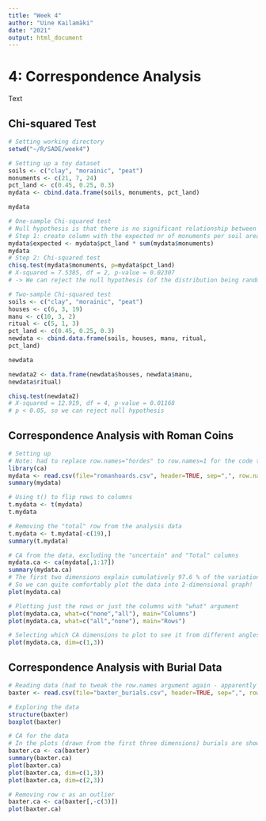 ```yaml
---
title: "Week 4"
author: "Uine Kailamäki"
date: "2021"
output: html_document
---
```



# 4:  Correspondence Analysis

Text

## Chi-squared Test

```r
# Setting working directory
setwd("~/R/SADE/week4")

# Setting up a toy dataset
soils <- c("clay", "morainic", "peat")
monuments <- c(21, 7, 24)
pct_land <- c(0.45, 0.25, 0.3)
mydata <- cbind.data.frame(soils, monuments, pct_land)

mydata

# One-sample Chi-squared test
# Null hypothesis is that there is no significant relationship between the distribution of the monuments and the soil type areas they are found in
# Step 1: create column with the expected nr of monuments per soil area
mydata$expected <- mydata$pct_land * sum(mydata$monuments)
mydata
# Step 2: Chi-squared test
chisq.test(mydata$monuments, p=mydata$pct_land)
# X-squared = 7.5385, df = 2, p-value = 0.02307
# -> We can reject the null hypothesis (of the distribution being random) with 97.7 % confidence

# Two-sample Chi-squared test
soils <- c("clay", "morainic", "peat")
houses <- c(6, 3, 19)
manu <- c(10, 3, 2)
ritual <- c(5, 1, 3)
pct_land <- c(0.45, 0.25, 0.3)
newdata <- cbind.data.frame(soils, houses, manu, ritual,
pct_land)

newdata

newdata2 <- data.frame(newdata$houses, newdata$manu,
newdata$ritual)

chisq.test(newdata2)
# X-squared = 12.919, df = 4, p-value = 0.01168
# p < 0.05, so we can reject null hypothesis

```

## Correspondence Analysis with Roman Coins

```r
# Setting up
# Note: had to replace row.names="hordes" to row.names=1 for the code to work
library(ca)
mydata <- read.csv(file="romanhoards.csv", header=TRUE, sep=",", row.names=1)
summary(mydata)

# Using t() to flip rows to columns
t.mydata <- t(mydata)
t.mydata

# Removing the "total" row from the analysis data
t.mydata <- t.mydata[-c(19),]
summary(t.mydata)

# CA from the data, excluding the "uncertain" and "Total" columns
mydata.ca <- ca(mydata[,1:17])
summary(mydata.ca)
# The first two dimensions explain cumulatively 97.6 % of the variation
# So we can quite comfortably plot the data into 2-dimensional graph!
plot(mydata.ca)

# Plotting just the rows or just the columns with "what" argument
plot(mydata.ca, what=c("none","all"), main="Columns")
plot(mydata.ca, what=c("all","none"), main="Rows")

# Selecting which CA dimensions to plot to see it from different angles
plot(mydata.ca, dim=c(1,3))

```

## Correspondence Analysis with Burial Data

```r
# Reading data (had to tweak the row.names argument again - apparently it got translated to "ï..pottery" instead of "pottery")
baxter <- read.csv(file="baxter_burials.csv", header=TRUE, sep=",", row.names="ï..pottery")

# Exploring the data
structure(baxter)
boxplot(baxter)

# CA for the data
# In the plots (drawn from the first three dimensions) burials are shown as red triangles and pottery types as blue dots
baxter.ca <- ca(baxter)
summary(baxter.ca)
plot(baxter.ca)
plot(baxter.ca, dim=c(1,3))
plot(baxter.ca, dim=c(2,3))

# Removing row c as an outlier
baxter.ca <- ca(baxter[,-c(3)])
plot(baxter.ca)

```